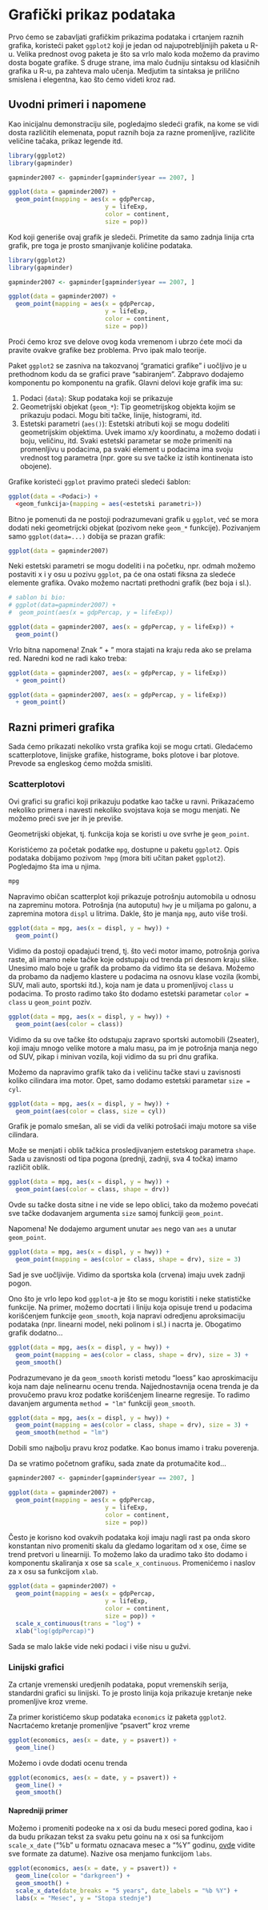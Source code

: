 # Grafički prikaz podataka

Prvo ćemo se zabavljati grafičkim prikazima podataka i crtanjem raznih grafika,
koristeći paket `ggplot2` koji je jedan od najupotrebljinijih paketa u R-u.
Velika prednost ovog paketa je što sa vrlo malo koda možemo da pravimo dosta
bogate grafike. S druge strane, ima malo čudniju sintaksu od klasičnih grafika u
R-u, pa zahteva malo učenja. Medjutim ta sintaksa je prilično smislena i
elegentna, kao što ćemo videti kroz rad.


## Uvodni primeri i napomene

Kao inicijalnu demonstraciju sile, pogledajmo sledeći grafik, na kome se vidi
dosta različitih elemenata, poput raznih boja za razne promenljive, različite
veličine tačaka, prikaz legende itd.

```r
library(ggplot2)
library(gapminder)

gapminder2007 <- gapminder[gapminder$year == 2007, ]

ggplot(data = gapminder2007) + 
  geom_point(mapping = aes(x = gdpPercap,
                           y = lifeExp,
                           color = continent,
                           size = pop))
```

Kod koji generiše ovaj grafik je sledeči. Primetite da samo zadnja linija crta
grafik, pre toga je prosto smanjivanje količine podataka.

```r
library(ggplot2)
library(gapminder)

gapminder2007 <- gapminder[gapminder$year == 2007, ]

ggplot(data = gapminder2007) + 
  geom_point(mapping = aes(x = gdpPercap,
                           y = lifeExp,
                           color = continent,
                           size = pop))
```

Proći ćemo kroz sve delove ovog koda vremenom i ubrzo ćete moći da pravite
ovakve grafike bez problema. Prvo ipak malo teorije.

Paket `ggplot2` se zasniva na takozvanoj "gramatici grafike" i uočljivo je u prethodnom kodu da se grafici prave "sabiranjem". Zabpravo dodajemo komponentu po komponentu na grafik. Glavni delovi koje grafik ima su:

1. Podaci (`data`): Skup podataka koji se prikazuje
1. Geometrijski objekat (`geom_*`): Tip geometrijskog objekta kojim se prikazuju podaci. Mogu biti tačke, linije, histogrami, itd.
1. Estetski parametri (`aes()`): Estetski atributi koji se mogu dodeliti geometrijskim objektima. Uvek imamo x/y koordinatu, a možemo dodati i boju, veličinu, itd. Svaki estetski parametar se može primeniti na promenljivu u podacima, pa svaki element u podacima ima svoju vrednost tog parametra (npr. gore su sve tačke iz istih kontinenata isto obojene).

Grafike koristeći `ggplot` pravimo prateći sledeći šablon:

```r
ggplot(data = <Podaci>) + 
  <geom_funkcija>(mapping = aes(<estetski parametri>))
```

Bitno je pomenuti da ne postoji podrazumevani grafik u `ggplot`, već se mora dodati neki geometrijcki objekat (pozivom neke `geom_*` funkcije). Pozivanjem samo `ggplot(data=...)` dobija se prazan grafik:

```r
ggplot(data = gapminder2007)
```

Neki estetski parametri se mogu dodeliti i na početku, npr. odmah možemo postaviti x i y osu u pozivu `ggplot`, pa će ona ostati fiksna za sledeće elemente grafika. Ovako možemo nacrtati prethodni grafik (bez boja i sl.).

```r
# sablon bi bio:
# ggplot(data=gapminder2007) +
#  geom_point(aes(x = gdpPercap, y = lifeExp))

ggplot(data = gapminder2007, aes(x = gdpPercap, y = lifeExp)) +
  geom_point()
```

Vrlo bitna napomena! Znak " + " mora stajati na kraju reda ako se prelama red. Naredni kod ne radi kako treba:

```r
ggplot(data = gapminder2007, aes(x = gdpPercap, y = lifeExp))
  + geom_point()
```
```r
ggplot(data = gapminder2007, aes(x = gdpPercap, y = lifeExp))
  + geom_point()
```

## Razni primeri grafika

Sada ćemo prikazati nekoliko vrsta grafika koji se mogu crtati. Gledaćemo scatterplotove, linijske grafike, histograme, boks plotove i bar plotove. Prevode sa engleskog ćemo možda smisliti.

### Scatterplotovi

Ovi grafici su grafici koji prikazuju podatke kao tačke u ravni. Prikazaćemo nekoliko primera i navesti nekoliko svojstava koja se mogu menjati. Ne možemo preći sve jer ih je previše.

Geometrijski objekat, tj. funkcija koja se koristi u ove svrhe je `geom_point`.

Koristićemo za početak podatke `mpg`, dostupne u paketu `ggplot2`.
Opis podataka dobijamo pozivom `?mpg` (mora biti učitan paket `ggplot2`). Pogledajmo šta ima u njima.

```r
mpg
```

Napravimo običan scatterplot koji prikazuje potrošnju automobila u odnosu na zapreminu motora.
Potrošnja (na autoputu) `hwy` je u miljama po galonu, a zapremina motora `displ` u litrima. Dakle, što je manja `mpg`, auto više troši.

```r
ggplot(data = mpg, aes(x = displ, y = hwy)) +
  geom_point()
```

Vidimo da postoji opadajući trend, tj. što veći motor imamo, potrošnja goriva raste, ali imamo neke tačke koje odstupaju od trenda pri desnom kraju slike. Unesimo malo boje u grafik da probamo da vidimo šta se dešava. Možemo da probamo da nadjemo klastere u podacima na osnovu klase vozila (kombi, SUV, mali auto, sportski itd.), koja nam je data u promenljivoj `class` u podacima. To prosto radimo tako što dodamo estetski parametar `color = class` u `geom_point` poziv.

```r
ggplot(data = mpg, aes(x = displ, y = hwy)) +
  geom_point(aes(color = class))
```

Vidimo da su ove tačke što odstupaju zapravo sportski automobili (2seater), koji imaju mnogo velike motore a malu masu, pa im je potrošnja manja nego od SUV, pikap i minivan vozila, koji vidimo da su pri dnu grafika.

Možemo da napravimo grafik tako da i veličinu tačke stavi u zavisnosti koliko cilindara ima motor. Opet, samo dodamo estetski parametar `size = cyl`.

```r
ggplot(data = mpg, aes(x = displ, y = hwy)) +
  geom_point(aes(color = class, size = cyl))
```

Grafik je pomalo smešan, ali se vidi da veliki potrošaći imaju motore sa više cilindara.

Može se menjati i oblik tačkica prosledjivanjem estetskog parametra `shape`. Sada u zavisnosti od tipa pogona (prednji, zadnji, sva 4 točka) imamo različit oblik.

```r
ggplot(data = mpg, aes(x = displ, y = hwy)) +
  geom_point(aes(color = class, shape = drv))
```

Ovde su tačke dosta sitne i ne vide se lepo oblici, tako da možemo povećati sve tačke dodavanjem argumenta `size` samoj funkciji `geom_point`.

Napomena! Ne dodajemo argument unutar `aes` nego van `aes` a unutar `geom_point`.

```r
ggplot(data = mpg, aes(x = displ, y = hwy)) +
  geom_point(mapping = aes(color = class, shape = drv), size = 3)
```

Sad je sve uočljivije. Vidimo da sportska kola (crvena) imaju uvek zadnji pogon.

Ono što je vrlo lepo kod `ggplot`-a je što se mogu koristiti i neke statističke funkcije. Na primer, možemo docrtati i liniju koja opisuje trend u podacima korišćenjem funkcije `geom_smooth`, koja napravi odredjenu aproksimaciju podataka (npr. linearni  model, neki polinom i sl.) i nacrta je. Obogatimo grafik dodatno...

```r
ggplot(data = mpg, aes(x = displ, y = hwy)) +
  geom_point(mapping = aes(color = class, shape = drv), size = 3) + 
  geom_smooth()
```
Podrazumevano je da `geom_smooth` koristi metodu "loess" kao aproskimaciju koja nam daje nelinearnu ocenu trenda. Najjednostavnija ocena trenda je da provučemo pravu kroz podatke korišćenjem linearne regresije. To radimo davanjem argumenta `method = "lm"` funkciji `geom_smooth`.

```r
ggplot(data = mpg, aes(x = displ, y = hwy)) +
  geom_point(mapping = aes(color = class, shape = drv), size = 3) + 
  geom_smooth(method = "lm")
```

Dobili smo najbolju pravu kroz podatke. Kao bonus imamo i traku poverenja.

Da se vratimo početnom grafiku, sada znate da protumačite kod...

```r
gapminder2007 <- gapminder[gapminder$year == 2007, ]

ggplot(data = gapminder2007) + 
  geom_point(mapping = aes(x = gdpPercap,
                           y = lifeExp,
                           color = continent,
                           size = pop))
```

Često je korisno kod ovakvih podataka koji imaju nagli rast pa onda skoro konstantan nivo promeniti skalu da gledamo logaritam od x ose, čime se trend pretvori u linearniji. To možemo lako da uradimo tako što dodamo i komponentu skaliranja x ose sa `scale_x_continuous`. Promenićemo i naslov za x osu sa funkcijom `xlab`.
```r
ggplot(data = gapminder2007) + 
  geom_point(mapping = aes(x = gdpPercap,
                           y = lifeExp,
                           color = continent,
                           size = pop)) +
  scale_x_continuous(trans = "log") + 
  xlab("log(gdpPercap)")
```

Sada se malo lakše vide neki podaci i više nisu u gužvi.

### Linijski grafici

Za crtanje vremenski uredjenih podataka, poput vremenskih serija, standardni grafici su linijski. To je prosto linija koja prikazuje kretanje neke promenljive kroz vreme.

Za primer koristićemo skup podataka `economics` iz paketa `ggplot2`.
Nacrtaćemo kretanje promenljive "psavert" kroz vreme

```r
ggplot(economics, aes(x = date, y = psavert)) +
  geom_line()
```
 Možemo i ovde dodati ocenu trenda
 
```r
ggplot(economics, aes(x = date, y = psavert)) +
  geom_line() + 
  geom_smooth()
```

#### Napredniji primer {-}

Možemo i promeniti podeoke na x osi da budu meseci pored godina, kao i da budu prikazan tekst za svaku petu goinu na x osi sa funkcijom `scale_x_date` ("%b" u formatu oznacava mesec a "%Y" godinu, [ovde](https://www.statmethods.net/input/dates.html) vidite sve formate za datume). Nazive osa menjamo funkcijom `labs`.

```r
ggplot(economics, aes(x = date, y = psavert)) +
  geom_line(color = "darkgreen") +
  geom_smooth() + 
  scale_x_date(date_breaks = "5 years", date_labels = "%b %Y") +
  labs(x = "Mesec", y = "Stopa stednje")
```
